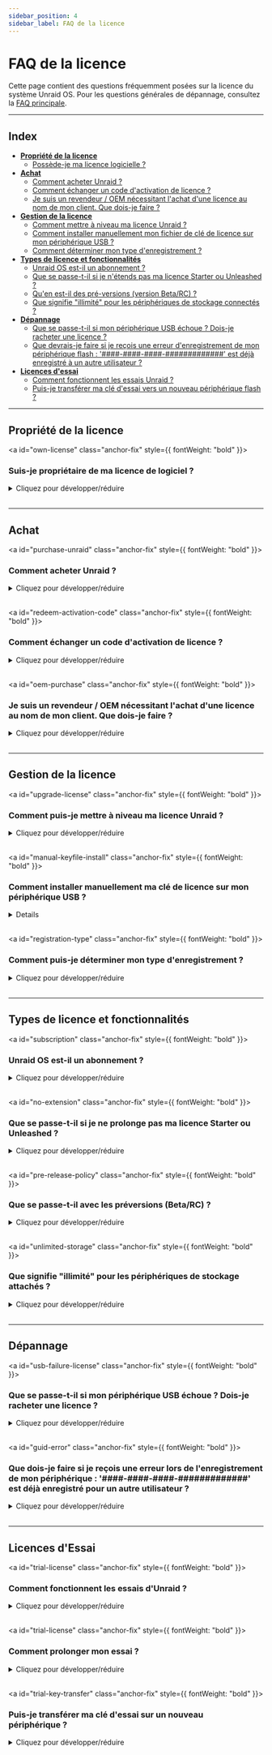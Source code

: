 ```yaml
---
sidebar_position: 4
sidebar_label: FAQ de la licence
---
```



# FAQ de la licence

Cette page contient des questions fréquemment posées sur la licence du système Unraid OS. Pour les questions générales de dépannage, consultez la [FAQ principale](faq.mdx).

---

## Index

- [**Propriété de la licence**](#license-ownership)
  - [Possède-je ma licence logicielle ?](#own-license)
- [**Achat**](#purchasing)
  - [Comment acheter Unraid ?](#purchase-unraid)
  - [Comment échanger un code d'activation de licence ?](#redeem-activation-code)
  - [Je suis un revendeur / OEM nécessitant l'achat d'une licence au nom de mon client. Que dois-je faire ?](#oem-purchase)
- [**Gestion de la licence**](#license-management)
  - [Comment mettre à niveau ma licence Unraid ?](#upgrade-license)
  - [Comment installer manuellement mon fichier de clé de licence sur mon périphérique USB ?](#manual-keyfile-install)
  - [Comment déterminer mon type d'enregistrement ?](#registration-type)
- [**Types de licence et fonctionnalités**](#license-types--features)
  - [Unraid OS est-il un abonnement ?](#subscription)
  - [Que se passe-t-il si je n'étends pas ma licence Starter ou Unleashed ?](#no-extension)
  - [Qu'en est-il des pré-versions (version Beta/RC) ?](#pre-release-policy)
  - [Que signifie "illimité" pour les périphériques de stockage connectés ?](#unlimited-storage)
- [**Dépannage**](#troubleshooting)
  - [Que se passe-t-il si mon périphérique USB échoue ? Dois-je racheter une licence ?](#usb-failure-license)
  - [Que devrais-je faire si je reçois une erreur d'enregistrement de mon périphérique flash : '####-####-####-#############' est déjà enregistré à un autre utilisateur ?](#guid-error)
- [**Licences d'essai**](#trial-licenses)
  - [Comment fonctionnent les essais Unraid ?](#trial-license)
  - [Puis-je transférer ma clé d'essai vers un nouveau périphérique flash ?](#trial-key-transfer)

---

## Propriété de la licence

<a id="own-license" class="anchor-fix" style={{ fontWeight: "bold" }}><h3>Suis-je propriétaire de ma licence de logiciel ?</h3></a>

<details>
  <summary>Cliquez pour développer/réduire</summary>

  Lorsque vous [achetez une licence Unraid OS](https://unraid.net/pricing), vous possédez une copie perpétuelle du logiciel. Votre licence est valable pour toujours et n'expire pas, même si vous choisissez de ne pas payer les futures mises à jour.
</details>

<br />

---

## Achat

<a id="purchase-unraid" class="anchor-fix" style={{ fontWeight: "bold" }}><h3>Comment acheter Unraid ?</h3></a>

<details>
  <summary>Cliquez pour développer/réduire</summary>

  Vous avez deux options pour acheter Unraid :

  1. **Depuis le %%WebGUI|web-gui%% :** Si vous avez commencé un essai, vous pouvez acheter une licence ou faire une mise à niveau directement depuis le menu en haut à droite dans le %%WebGUI|web-gui%%.
  2. **Avec un code d'activation :** Achetez un code d'activation de licence Unraid sur le [site Web Unraid](https://unraid.net/pricing). Les codes d'activation n'expirent pas et peuvent être échangés à tout moment.

  Toutes les licences sont par serveur. Utilisez l'essai gratuit de 30 jours pour vous assurer qu'Unraid répond à vos besoins avant d'acheter, car tous les achats sont définitifs.
</details>

<br />

<a id="redeem-activation-code" class="anchor-fix" style={{ fontWeight: "bold" }}><h3>Comment échanger un code d'activation de licence ?</h3></a>

<details>
  <summary>Cliquez pour développer/réduire</summary>

  1. Achetez un code d'activation sur le [site Web Unraid](https://unraid.net/pricing). Votre code sera sur votre reçu d'achat.
  2. Configurez votre serveur Unraid en utilisant le [guide de démarrage](../getting-started/set-up-unraid/create-your-bootable-media.mdx).
  3. Connectez-vous à l'%%WebGUI|web-gui%% de votre serveur Unraid (`http://tower` ou `http://tower.local` par défaut).
  4. Connectez-vous à votre compte Unraid.net.
  5. Sélectionnez **Échanger le code d'activation** et entrez votre code.
  6. Votre clé de licence vous sera envoyée par email avec les instructions d'installation.

  :::important
  Les codes d'activation sont à usage unique pour générer votre fichier clé de licence Unraid.
  :::

  :::note[Vidéo d'instructions]
  Regardez la [vidéo d'instructions du code d'activation](https://www.loom.com/share/3ceb40440240474aaa80a0b7e3e69cb2) pour une guidance détaillée.
  :::
</details>

<br />

<a id="oem-purchase" class="anchor-fix" style={{ fontWeight: "bold" }}><h3>Je suis un revendeur / OEM nécessitant l'achat d'une licence au nom de mon client. Que dois-je faire ?</h3></a>

<details>
  <summary>Cliquez pour développer/réduire</summary>

  Vous pouvez acheter une licence via le %%WebGUI|web-gui%% ou en obtenant un code d'activation sur le [site Unraid](https://unraid.net/pricing).

  Lors de la caisse, sélectionnez l'option "OEM" et entrez les détails de votre achat, y compris le nom et l'adresse e-mail de votre client. La clé de licence sera émise au nom de votre client et lui sera envoyée directement. Vous trouverez également un lien pour télécharger la facture après le paiement.

  Pour les tarifs en gros pour les revendeurs/FEO (10 licences ou plus), [contactez Unraid](https://unraid.net/contact) pour un tarif spécial.
</details>

<br />

---

## Gestion de la licence

<a id="upgrade-license" class="anchor-fix" style={{ fontWeight: "bold" }}><h3>Comment puis-je mettre à niveau ma licence Unraid ?</h3></a>

<details>
  <summary>Cliquez pour développer/réduire</summary>

  Vous pouvez mettre à niveau votre licence à tout moment depuis le %%WebGUI|web-gui%% (***Outils → Enregistrement***) ou [via le portail de compte](https://account.unraid.net/keys) (en cliquant sur **••• Plus** et en sélectionnant **Mettre à niveau la clé**).

  | Chemin de mise à niveau | Frais de mise à niveau ponctuels | Nouvelle limite de périphériques¹ |
  | ----------------------- | -------------------------------- | --------------------------------- |
  | Starter → Unleashed     | 69 $ USD                         | Illimité²                         |
  | Starter → À vie         | 209 $ USD                        | Illimité²                         |
  | Unleashed → À vie       | 149 $ USD                        | Illimité²                         |
  | Basique → Unleashed     | 49 $ USD                         | Illimité²                         |
  | Plus → Unleashed        | 19 $ USD                         | Illimité²                         |
  | Basique → Plus          | 89 $ USD                         | Jusqu'à 12 périphériques¹         |
  | Basique → Pro           | 139 $ USD                        | Jusqu'à 30 périphériques¹         |
  | Plus → Pro              | 109 $ USD                        | Jusqu'à 30 périphériques¹         |

  **Frais d'extension annuelle** (Starter et Unleashed uniquement) : 36 $ USD

  <sup>1</sup> Le terme dispositifs de stockage attachés se réfère au nombre total de disques que vous pouvez attacher avant de démarrer l'%%array|array%% (ne comprend pas le dispositif de démarrage USB).\
  <sup>2</sup> "Illimité" signifie que vous n'êtes pas limité par la licence, mais par les contraintes matérielles et du système d'exploitation. Des dispositifs de stockage supplémentaires peuvent être utilisés pour les %%VMs|vm%%, dispositifs non assignés ou autres fonctionnalités d'Unraid.\*
</details>

<br />

<a id="manual-keyfile-install" class="anchor-fix" style={{ fontWeight: "bold" }}><h3>Comment installer manuellement ma clé de licence sur mon périphérique USB ?</h3></a>

<Details summary="Cliquez pour développer/réduire">
  <ManualKeyfileTabs />
</Details>

<br />

<a id="registration-type" class="anchor-fix" style={{ fontWeight: "bold" }}><h3>Comment puis-je déterminer mon type d'enregistrement ?</h3></a>

<details>
  <summary>Cliquez pour développer/réduire</summary>

  Accédez à ***Outils → Inscription*** dans le %%WebGUI|web-gui%%. Ici, vous pouvez trouver votre type de licence actuel et les détails d'inscription.
</details>

<br />

---

## Types de licence et fonctionnalités

<a id="subscription" class="anchor-fix" style={{ fontWeight: "bold" }}><h3>Unraid OS est-il un abonnement ?</h3></a>

<details>
  <summary>Cliquez pour développer/réduire</summary>

  Non. Unraid OS est une **licence perpétuelle** :

  - **Starter** et **Unleashed** incluent une année de mises à jour, après laquelle vous pouvez payer un frais d'extension annuel de 36 $ USD (optionnel).
  - **À vie** inclut des mises à jour pour la durée de vie du produit.
  - Si vous choisissez de ne pas payer le frais d'extension, vous conservez votre version existante indéfiniment ; vous ne recevrez simplement plus les nouvelles mises à jour majeures.

  Vous continuez à posséder votre licence même si vous arrêtez de payer pour les mises à jour.
</details>

<br />

<a id="no-extension" class="anchor-fix" style={{ fontWeight: "bold" }}><h3>Que se passe-t-il si je ne prolonge pas ma licence Starter ou Unleashed ?</h3></a>

<details>
  <summary>Cliquez pour développer/réduire</summary>

  - Vous conservez votre licence et pouvez utiliser votre version actuelle d'Unraid OS indéfiniment.
  - Vous ne recevrez pas de nouvelles mises à jour de fonctionnalités ou de mises à niveau de version majeure.
  - Vous restez éligible pour les versions correctives et les mises à jour de sécurité au sein de la même version mineure (par exemple, 7.1.x si votre licence a expiré à 7.1.0).
  - Une fois qu'une nouvelle version mineure est publiée (par exemple, 7.2.0), seules les correctifs de sécurité sont fournis pour la version mineure précédente.
  - Lorsqu'une version atteint sa fin de vie (EOL), plus aucune mise à jour n'est fournie.
  - Vous pouvez payer le frais d'extension à tout moment pour retrouver accès aux dernières mises à jour.
</details>

<br />

<a id="pre-release-policy" class="anchor-fix" style={{ fontWeight: "bold" }}><h3>Que se passe-t-il avec les préversions (Beta/RC) ?</h3></a>

<details>
  <summary>Cliquez pour développer/réduire</summary>

  - Les versions préliminaires (Beta et Candidate de Relâche) sont destinées au test et peuvent contenir des bogues.
  - Installez uniquement les pré-versions sur des systèmes non productifs.
  - Le support des pré-versions se termine lorsque la version stable est publiée.
  - Votre licence doit être éligible aux mises à jour de l'OS à la date de la version stable pour recevoir la version stable.
  - Si votre licence expire avant la version stable, vous devez étendre votre licence pour effectuer une mise à niveau ou revenir à une version stable supportée.
  - Votre licence reste valide après expiration ; vous avez seulement besoin d'une licence active pour les nouvelles mises à jour.
</details>

<br />

<a id="unlimited-storage" class="anchor-fix" style={{ fontWeight: "bold" }}><h3>Que signifie "illimité" pour les périphériques de stockage attachés ?</h3></a>

<details>
  <summary>Cliquez pour développer/réduire</summary>

  "Illimité" se réfère au nombre maximum de dispositifs de stockage que vous pouvez attacher à votre serveur Unraid, selon le niveau de licence.

  Voici les limites actuelles :

  | Niveau de Licence | %%Parité\|parity%%-Protégé %%Tableau\|array%%  | Pools Nommés | Périphériques par Pool | Total des Dispositifs de Stockage |
  | ----------------- | ---------------------------------------------- | ------------ | ---------------------- | --------------------------------- |
  | Débutant          | Jusqu’à 6                                      | 1            | Jusqu’à 6              | 6                                 |
  | Libéré            | Jusqu'à 30 (28 données + 2 %%parity\|parity%%) | Jusqu’à 35   | Jusqu’à 60             | Illimité\*                        |
  | À Vie             | Jusqu'à 30 (28 données + 2 %%parity\|parity%%) | Jusqu’à 35   | Jusqu’à 60             | Illimité\*                        |

  \* *"Illimité" signifie que vous n'êtes pas limité par la licence, mais par les contraintes matérielles et du système d'exploitation. Des dispositifs de stockage supplémentaires peuvent être utilisés pour des machines virtuelles, des dispositifs non assignés ou d'autres fonctionnalités Unraid.*
</details>

<br />

---

## Dépannage

<a id="usb-failure-license" class="anchor-fix" style={{ fontWeight: "bold" }}><h3>Que se passe-t-il si mon périphérique USB échoue ? Dois-je racheter une licence ?</h3></a>

<details>
  <summary>Cliquez pour développer/réduire</summary>

  Non, vous n'avez pas besoin de racheter votre licence si votre périphérique USB tombe en panne.

  Pour transférer votre licence :

  1. Préparez un nouveau [périphérique USB de haute qualité](../getting-started/set-up-unraid/create-your-bootable-media.mdx).
  2. Installez Unraid OS sur le nouveau périphérique en utilisant le créateur de flash USB ou une méthode manuelle.
  3. Démarrez votre serveur avec le nouveau périphérique flash.
  4. Allez à ***Outils → Enregistrement*** dans le %%WebGUI|web-gui%%.
  5. Cliquez sur **Remplacer la Clé** et suivez les instructions pour transférer votre licence sur le nouvel appareil.

  Le premier transfert peut être effectué à tout moment, tandis que les transferts suivants sont autorisés une fois tous les 12 mois via le système automatisé. Si vous avez besoin de transférer votre licence à nouveau avant la période de 12 mois, contactez le support Unraid avec vos anciens et nouveaux USB %%GUID|guid%%s pour une assistance manuelle.

  :::tip
  Sauvegardez régulièrement votre dispositif USB à l'aide de [Unraid Connect](../../unraid-connect/overview-and-setup.mdx) pour simplifier la récupération et éviter la perte de données.
  :::
</details>

<br />

<a id="guid-error" class="anchor-fix" style={{ fontWeight: "bold" }}><h3>Que dois-je faire si je reçois une erreur lors de l'enregistrement de mon périphérique : '####-####-####-#############' est déjà enregistré pour un autre utilisateur ?</h3></a>

<details>
  <summary>Cliquez pour développer/réduire</summary>

  Cette erreur indique que votre dispositif USB flash n'a pas d'identifiant matériel unique (%%GUID|guid%%), ce qui l'empêche d'être enregistré avec Unraid OS. Pour résoudre ce problème, utilisez une autre clé USB. Les marques connues pour avoir des %%GUID|guid%%s uniques incluent Lexar, Samsung, Kingston et PNY.
</details>

<br />

---

## Licences d'Essai

<a id="trial-license" class="anchor-fix" style={{ fontWeight: "bold" }}><h3>Comment fonctionnent les essais d'Unraid ?</h3></a>

<details>
  <summary>Cliquez pour développer/réduire</summary>

  - Les licences d'essai durent 30 jours et offrent la fonctionnalité complète d'Unraid sans limitation de dispositif de stockage.
  - Vous aurez besoin d'un périphérique flash USB de qualité et de l'outil créateur USB Unraid.
  - Consultez le [guide de démarrage](../getting-started/set-up-unraid/create-your-bootable-media.mdx) pour les instructions de configuration du serveur.
  - Les licences d'essai nécessitent une connexion Internet au démarrage pour une validation initiale.
  - Vous pouvez prolonger votre essai de 15 jours supplémentaires si vous avez besoin de plus de temps pour évaluer Unraid. Vous pouvez le faire deux fois pour un total de 60 jours (détails ci-dessous).
</details>

<br />

<a id="trial-license" class="anchor-fix" style={{ fontWeight: "bold" }}><h3>Comment prolonger mon essai ?</h3></a>

<details>
  <summary>Cliquez pour développer/réduire</summary>

  Les clés d'enregistrement d'essai Unraid durent 30 jours et peuvent être prolongées deux fois pour 14 jours supplémentaires chaque fois. Après deux prolongations d'essai, aucune extension supplémentaire ne peut être accordée. Pour demander une extension, vous devez arrêter l'array, vous rendre sur la page Outils > Inscription, et cliquer sur "Demander une extension."

  Si les deux extensions supplémentaires n'ont pas été utilisées, et que cette option n'apparaît pas pour vous, ou si elle ne fonctionne pas pour une raison quelconque, veuillez nous envoyer l'identifiant GUID du flash drive depuis Outils - Inscription à [contact@unraid.net](mailto:contact@unraid.net), ou via notre portail de support à support.unraid.net et nous serons heureux de vous aider.
</details>

<br />

<a id="trial-key-transfer" class="anchor-fix" style={{ fontWeight: "bold" }}><h3>Puis-je transférer ma clé d'essai sur un nouveau périphérique ?</h3></a>

<details>
  <summary>Cliquez pour développer/réduire</summary>

  Non, les enregistrements d'essai ne sont valides que sur le dispositif USB flash d'origine. Si vous souhaitez acheter une licence, vous pouvez transférer votre configuration sur un nouveau dispositif et ensuite acheter une clé d'enregistrement ; cependant, l'essai ne peut pas être poursuivi sur un nouvel appareil.
</details>

<br />
